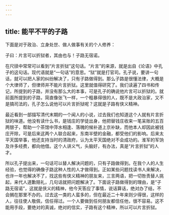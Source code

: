 ```yaml
---
---
---
```

title: 能平不平的子路
---




下面是对于政治、立身处世、做人做事有关的个人修养：

子曰：片言可以折狱者，其由也与！子路无宿诺。

在尺牍中常常可以看到“片言折狱”这句话。“片言”的来源，就是出自《论语》中孔子的这句话。现代语就是“一句话”的意思。“狱”就是打官司。孔子说，要讲一句话，就可以把人家的纠纷解决了，只有子路做得到。那么子路是很懂法律，大概是个大律师了，但律师并不能片言折狱。这里就值得研究了。我们读遍了四书和传记，所提到的子路，并没有那么大的本事，可是孔子的确说他片言可以折狱的。就前面所提到的子路，简直像张飞一样，一个粗暴得很的人，既不是大政治家，又不是搞司法的，孔子怎么说他可以片言折狱呢？这就是子路有侠义精神。

最近看到一部描写清代末期的一个闻人的小说，过去我们也知道这个人就有片言折狱的味道。他没有读什么书，是钱庄的学徒出身，他把替钱庄收来一笔呆账的五百两银子，帮助一个茶馆中萍水相逢、落魄的候补道上京补缺，而他本人却因此被钱庄开除，可是后来这两个人联合起来，东南半壁的金融，都受他们的影响。后来太平天国举事，他还支持当时的清政府，认为太平天国绝对不会成功的。淮军的军饷及许多经费，都向他借。这个人讲义气，头脑好，有办法，真是“片言折狱”的人才。

所以孔子提出来，一句话可以替人解决问题的，只有子路做得到。在我个人的人生经验，也觉得的确像子路这种人性的人才做得到。正如某些问题找读书人来解决，也许一年也解决不了，找这些有侠义精神的朋友来，三言两语，把一切咎责替人挑起，来代人道歉赔礼，几句话就把问题解决了。下面说子路做得到的理由，是“子路无宿诺”，这就是侠义的精神，他今天答应了事情，说话算话，绝对办了结，不会搁在那里不办的。过去这一类的人蛮多的，但在最近二十年来则少得很，这样的人，往往使人敬佩，信任得过。一个人要做到任何朋友都信任他，很不容易。这不能用手段，要绝对的真诚，绝对的信实，子路有这个精神，所以可以片言折狱。